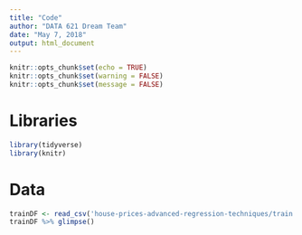 ```yaml
---
title: "Code"
author: "DATA 621 Dream Team"
date: "May 7, 2018"
output: html_document
---
```


```r
knitr::opts_chunk$set(echo = TRUE)
knitr::opts_chunk$set(warning = FALSE)
knitr::opts_chunk$set(message = FALSE)
```

# Libraries
```r
library(tidyverse)
library(knitr)
```

# Data
```r
trainDF <- read_csv('house-prices-advanced-regression-techniques/train.csv')
trainDF %>% glimpse()
```

